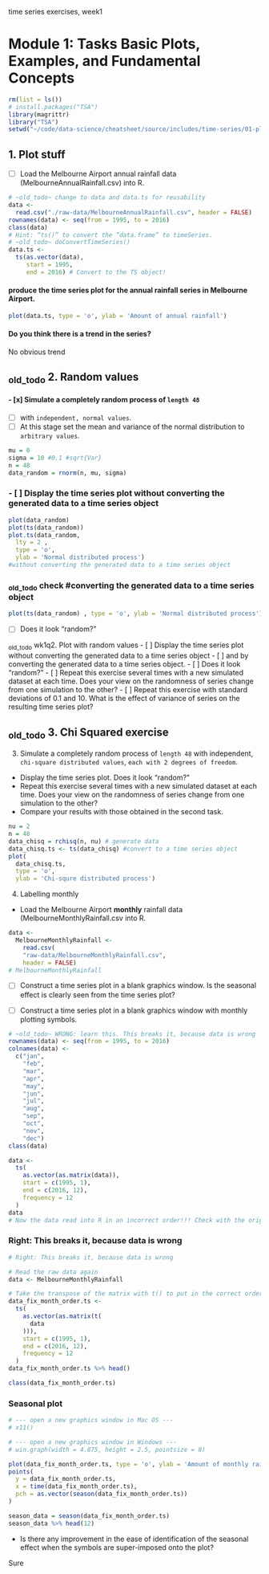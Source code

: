 time series exercises, week1

# Module 1: Tasks Basic Plots, Examples, and Fundamental Concepts

```r
rm(list = ls())
# install.packages("TSA")
library(magrittr)
library("TSA")
setwd("~/code/data-science/cheatsheet/source/includes/time-series/01-plots-fundamentals/tasks")
```

## 1. Plot stuff

- [ ] Load the Melbourne Airport annual rainfall data (MelbourneAnnualRainfall.csv) into R. 

```r
# ~old_todo~ change to data and data.ts for reusability
data <-
  read.csv("./raw-data/MelbourneAnnualRainfall.csv", header = FALSE)
rownames(data) <- seq(from = 1995, to = 2016)
class(data)
# Hint: “ts()” to convert the “data.frame” to timeSeries.
# ~old_todo~ doConvertTimeSeries()
data.ts <-
  ts(as.vector(data),
     start = 1995,
     end = 2016) # Convert to the TS object!
```

#### produce the time series plot for the annual rainfall series in Melbourne Airport.
```r
plot(data.ts, type = 'o', ylab = 'Amount of annual rainfall')
```

#### Do you think there is a trend in the series?
No obvious trend

## ~old_todo~ 2. Random values

#### - [x] Simulate a completely random process of `length 48` 
- [ ] with `independent, normal values`. 
- [ ] At this stage set the mean and variance of the normal distribution to `arbitrary values`.
```r
mu = 0
sigma = 10 #0.1 #sqrt{Var}
n = 48
data_random = rnorm(n, mu, sigma)
```

### - [ ] Display the time series plot without converting the generated data to a time series object 
```r
plot(data_random)
plot(ts(data_random))
plot.ts(data_random, 
  lty = 2 , 
  type = 'o', 
  ylab = 'Normal distributed process') 
#without converting the generated data to a time series object
```

### ~old_todo~ check #converting the generated data to a time series object
```r
plot(ts(data_random) , type = 'o', ylab = 'Normal distributed process') #converting the generated data to a time series object
```

- [ ] Does it look “random?”

~old_todo~ wk1q2. Plot with random values
- [ ] Display the time series plot without converting the generated data to a time series object 
  - [ ] and by converting the generated data to a time series object.
  - [ ] Does it look “random?”
- [ ] Repeat this exercise several times with a new simulated dataset at each time. Does your view on the randomness of series change from one simulation to the other?
- [ ] Repeat this exercise with standard deviations of 0.1 and 10. What is the effect of variance of series on the resulting time series plot?


## ~old_todo~ 3. Chi Squared exercise
3. Simulate a completely random process of `length 48` with independent, `chi-square distributed values`, `each with 2 degrees of freedom`.
- Display the time series plot. Does it look “random?”
- Repeat this exercise several times with a new simulated dataset at each time. Does your view on the randomness of series change from one simulation to the other?
- Compare your results with those obtained in the second task.

```r
nu = 2
n = 48
data_chisq = rchisq(n, nu) # generate data
data_chisq.ts <- ts(data_chisq) #convert to a time series object
plot(
  data_chisq.ts, 
  type = 'o',
  ylab = 'Chi-squre distributed process')   
```

4. Labelling monthly
- Load the Melbourne Airport **monthly** rainfall data (MelbourneMonthlyRainfall.csv into R.

```r
data <-
  MelbourneMonthlyRainfall <- 
    read.csv(
    "raw-data/MelbourneMonthlyRainfall.csv",
    header = FALSE)
# MelbourneMonthlyRainfall
```

- [ ] Construct a time series plot in a blank graphics window. Is the seasonal effect is clearly seen from the time series plot?


- [ ] Construct a time series plot in a blank graphics window with monthly plotting symbols. 

```r
# ~old_todo~ WRONG: learn this. This breaks it, because data is wrong
rownames(data) <- seq(from = 1995, to = 2016)
colnames(data) <-
  c("jan",
    "feb",
    "mar",
    "apr",
    "may",
    "jun",
    "jul",
    "aug",
    "sep",
    "oct",
    "nov",
    "dec")
class(data)

data <-
  ts(
    as.vector(as.matrix(data)),
    start = c(1995, 1),
    end = c(2016, 12),
    frequency = 12
  )
data
# Now the data read into R in an incorrect order!!! Check with the original CSV file!
```

### Right: This breaks it, because data is wrong
```r
# Right: This breaks it, because data is wrong

# Read the raw data again
data <- MelbourneMonthlyRainfall

# Take the transpose of the matrix with t() to put in the correct order!!!
data_fix_month_order.ts <-
  ts(
    as.vector(as.matrix(t(
      data
    ))),
    start = c(1995, 1),
    end = c(2016, 12),
    frequency = 12
  )
data_fix_month_order.ts %>% head()

class(data_fix_month_order.ts)
```

### Seasonal plot
```r
# --- open a new graphics window in Mac OS ---
# x11()

# --- open a new graphics window in Windows ---
# win.graph(width = 4.875, height = 2.5, pointsize = 8)

plot(data_fix_month_order.ts, type = 'o', ylab = 'Amount of monthly rainfall')
points(
  y = data_fix_month_order.ts,
  x = time(data_fix_month_order.ts),
  pch = as.vector(season(data_fix_month_order.ts))
)
```

```r
season_data = season(data_fix_month_order.ts)
season_data %>% head(12)
```

- Is there any improvement in the ease of identification of the seasonal effect when the symbols are super-imposed onto the plot?

Sure
